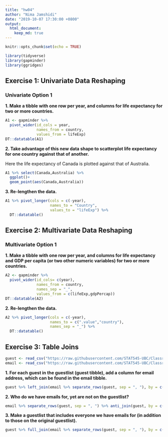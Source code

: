 ```yaml
---
title: "hw04"
author: "Nima Jamshidi"
date: "2019-10-07 17:30:00 +0800"
output: 
  html_document:
    keep_md: true
---
```


```r
knitr::opts_chunk$set(echo = TRUE)
```

```r
library(tidyverse)
library(gapminder)
library(ggridges)
```




## Exercise 1: Univariate Data Reshaping


### Univariate Option 1


**1. Make a tibble with one row per year, and columns for life expectancy for two or more countries.**


```r
A1 <- gapminder %>% 
  pivot_wider(id_cols = year,
              names_from = country,
              values_from = lifeExp)
DT::datatable(A1)
```




**2. Take advantage of this new data shape to scatterplot life expectancy for one country against that of another.**

Here the life expectancy of Canada is plotted against that of Australia.

```r
A1 %>% select(Canada,Australia) %>% 
  ggplot()+
  geom_point(aes(Canada,Australia))
```





**3. Re-lengthen the data.**

```r
A1 %>% pivot_longer(cols = c(-year),
                    names_to = "Country",
                    values_to = "lifeExp") %>% 
  DT::datatable()
```





## Exercise 2: Multivariate Data Reshaping


### Multivariate Option 1


**1. Make a tibble with one row per year, and columns for life expectancy and GDP per capita (or two other numeric variables) for two or more countries.**

```r
A2 <- gapminder %>% 
  pivot_wider(id_cols= c(year),
              names_from = country,
              names_sep = "_",
              values_from = c(lifeExp,gdpPercap))
DT::datatable(A2)
```

**2. Re-lengthen the data.**

```r
A2 %>% pivot_longer(cols = c(-year),
                    names_to = c(".value","country"),
                    names_sep = "_") %>% 
  DT::datatable()
```

## Exercise 3: Table Joins

```r
guest <- read_csv("https://raw.githubusercontent.com/STAT545-UBC/Classroom/master/data/wedding/attend.csv")
email <- read_csv("https://raw.githubusercontent.com/STAT545-UBC/Classroom/master/data/wedding/emails.csv")
```

**1. For each guest in the guestlist (guest tibble), add a column for email address, which can be found in the email tibble.**

```r
guest %>% left_join(email %>% separate_rows(guest, sep = ", "), by = c("name"="guest")) %>% DT::datatable()
```

**2. Who do we have emails for, yet are not on the guestlist?**

```r
email %>% separate_rows(guest, sep = ", ") %>% anti_join(guest, by = c("guest"="name")) %>% DT::datatable()
```

**3. Make a guestlist that includes everyone we have emails for (in addition to those on the original guestlist).**

```r
guest %>% full_join(email %>% separate_rows(guest, sep = ", "), by = c("name"="guest")) %>% DT::datatable()
```

